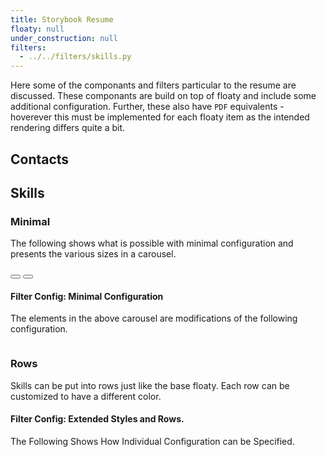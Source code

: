 ```yaml
---
title: Storybook Resume
floaty: null
under_construction: null
filters:
  - ../../filters/skills.py
---
```


Here some of the componants and filters particular to the resume are discussed.
These componants are build on top of floaty and include some additional configuration.
Further, these also have `PDF` equivalents - hoverever this must be
implemented for each floaty item as the intended rendering differs quite a bit.

## Contacts

## Skills

### Minimal

The following shows what is possible with minimal configuration and presents
the various sizes in a carousel.

```{=html}
<style>
  #sizes {
    background: var(--bs-gray-200);
  }

  #sizes .carousel-item {
    height: 768px;
  }
</style>
```

<!-- START CAROUSEL ----------------------------------------------------------> ::::: { #sizes .carousel .slide }

```{=html}
<div class="d-flex align-items-center">
  <button
    id="next" class="btn btn-outline-primary"
    type="button" data-bs-target="#sizes"
    data-bs-slide="prev"
  >
    <i class="bi bi-chevron-left fs-1 text-bold"></i>
  </button>
  <button
    id="prev" class="btn btn-outline-primary"
    type="button" data-bs-target="#sizes"
    data-bs-slide="next" style="margin-left: auto;"
  >
    <i class="bi bi-chevron-right fs-1 text-bold"></i>
  </button>
</div>
```

<!-- START INNER -------------------------------------------------------------> :::: { .carousel-inner }

<!-- ::: { .carousel-item .p5 .active } -->

::: { #skills-minimal }

:::

<!-- ::: -->

<!-- STOP INNER --------------------------------------------------------------> ::::
<!-- STOP CAROUSEL -----------------------------------------------------------> :::::

```{=html}
<script>

  function SizesCarousel(){
    const sizesElem = document.getElementById("sizes")
    const sizes = new bootstrap.Carousel(sizesElem)
    const prev = document.getElementById("prev")
    const next = document.getElementById("next")

    next.addEventListener("click", () => sizes.next())
    prev.addEventListener("click", () => sizes.prev())

    const sizesInnerElem = sizesElem.querySelector(".carousel-inner")
    const skillsOg = sizesInnerElem.querySelector("#skills-minimal")
    skillsOg.remove()

    const indices = Array.from(Array(6).keys())
    console.log(indices)
    indices.map((k) => {
      k = k + 1
      const sizeClass =`floaty-size-${k}`

      const content = skillsOg.cloneNode(true)
      content.classList.remove("floaty-size-2")
      content.classList.add(sizeClass)
      content.id = `skills-minimal-${k}`

      const caption = document.createElement("div")
      caption.classList.add("carousel-caption", "text-black")
      caption.innerHTML = `
        <h4 class="noanchor">Size From <code>${sizeClass}</code></h4>
      `
      content.appendChild(caption)

      const item = document.createElement("div")
      item.classList.add("carousel-item", "p5")
      if ( k === 1 ) item.classList.add("active")
      item.appendChild(content)

      sizesInnerElem.appendChild(item)
      console.log(item)
    })
  }

  SizesCarousel()
</script>
```

::: { .callout-note collapse=true }

#### Filter Config: Minimal Configuration

The elements in the above carousel are modifications of the following configuration.

```.yaml

```

:::

### Rows

Skills can be put into rows just like the base floaty.
Each row can be customized to have a different color.

::: {#skills-listed}

:::

::: { .callout-note collapse=true }

#### Filter Config: Extended Styles and Rows.

The Following Shows How Individual Configuration can be Specified.

```.yaml

```

:::

